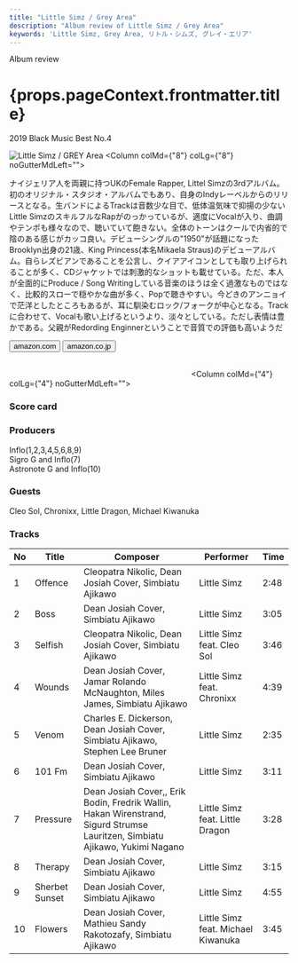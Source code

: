 ```yaml
---
title: "Little Simz / Grey Area"
description: "Album review of Little Simz / Grey Area"
keywords: 'Little Simz, Grey Area, リトル・シムズ, グレイ・エリア'
---
```




<p className="largeP">Album review</p>
<h1 className="h1--no--margin">{props.pageContext.frontmatter.title}</h1>
<p className="largeP"><Link to="/best50/2019/">2019 Black Music Best No.4</Link></p>

<Row  className="image-card-group">
	<Column colMd={"4"} colLg={"4"} noGutterMdLeft="">
       <ImageCard>

![Little Simz / GREY Area](../../images/cd/littlesimz1L.jpg) 
</ImageCard>
	</Column>
	<Column colMd={"8"} colLg={"8"} noGutterMdLeft="">
	<p>
	ナイジェリア人を両親に持つUKのFemale Rapper, Littel Simzの3rdアルバム。初のオリジナル・スタジオ・アルバムでもあり、自身のIndyレーベルからのリリースとなる。生バンドによるTrackは音数少な目で、低体温気味で抑揚の少ないLittle SimzのスキルフルなRapがのっかっているが、適度にVocalが入り、曲調やテンポも様々なので、聴いていて飽きない。全体のトーンはクールで内省的で陰のある感じがカッコ良い。デビューシングルの"1950"が話題になったBrooklyn出身の21歳、King Princess(本名Mikaela Straus)のデビューアルバム。自らレズビアンであることを公言し、クイアアイコンとしても取り上げられることが多く、CDジャケットでは刺激的なショットも載せている。ただ、本人が全面的にProduce / Song Writingしている音楽のほうは全く過激なものではなく、比較的スローで穏やかな曲が多く、Popで聴きやすい。今どきのアンニョイで茫洋としたところもあるが、耳に馴染むロック/フォークが中心となる。Trackに合わせて、Vocalも歌い上げるというより、淡々としている。ただし表情は豊かである。父親がRedording Enginnerということで音質での評価も高いようだ
	</p>
	<div>
	    <Button href="https://amzn.to/3eAvxDi" kind="primary" size="small" renderIcon={ArrowUpRight24}>
          amazon.com
        </Button>
        <Button href="https://amzn.to/2XJSuNN" kind="secondary" size="small" renderIcon={ArrowUpRight24}>
          amazon.co.jp
        </Button>
	</div>
	<a style="display:inline-block;overflow:hidden;background:url(https://linkmaker.itunes.apple.com/ja-jp/lockup.svg?releaseDate=2019-03-01&kind=album&bubble=apple_music&style=mono-black) no-repeat;width:180px;height:45px;" href="https://geo.music.apple.com/jp/album/grey-area/1449679926?mt=1&app=music&ls=1&at=11lcug"></a>
	<a style="display:inline-block;overflow:hidden;background:url(https://linkmaker.itunes.apple.com/ja-jp/badge-lrg.svg?releaseDate=2019-03-01&kind=album&bubble=itunes_music) no-repeat;width:140px;height:45px;" href="https://geo.music.apple.com/jp/album/grey-area/1449679926?app=itunes&at=11lcug"></a>
	</Column>
</Row>
<Row >
	<Column colMd={"4"} colLg={"4"} noGutterMdLeft="">
<div>
    <h3>Score card</h3>
	<SliderJS1 value="2" />
    <SliderJS2 value="1" />
	<SliderJS3 value="1" />
    <SliderJS4 value="9" />
</div>
</Column>
<Column colMd={"8"} colLg={"8"} noGutterMdLeft="">
<div>
<h3>Producers</h3>
<p>
Inflo(1,2,3,4,5,6,8,9)
<br/>Sigro G and Inflo(7)
<br/>Astronote G and Inflo(10)
</p>
<h3>Guests</h3>
<p>Cleo Sol, Chronixx, Little Dragon, Michael Kiwanuka
</p>
</div>
</Column>
</Row>

<h3>Tracks</h3>

| No  |	Title	       |	Composer	|	Performer	|	Time	|
| --- |	-------------- | ---------------------------------------------------------------------------------------------------------------------------- |	---------------------------------- |----- |
| 1	  |	Offence	       | Cleopatra Nikolic, Dean Josiah Cover, Simbiatu Ajikawo	                                                                      |	Little Simz	                       | 2:48 |
| 2	  |	Boss           | Dean Josiah Cover, Simbiatu Ajikawo	                                                                                      |	Little Simz	                       | 3:05 |
| 3	  |	Selfish	       | Cleopatra Nikolic, Dean Josiah Cover, Simbiatu Ajikawo	                                                                      |	Little Simz feat. Cleo Sol	       | 3:46 |
| 4	  |	Wounds	       | Dean Josiah Cover, Jamar Rolando McNaughton, Miles James, Simbiatu Ajikawo	                                                  |	Little Simz feat. Chronixx	       | 4:39 |
| 5	  |	Venom	       | Charles E. Dickerson, Dean Josiah Cover, Simbiatu Ajikawo, Stephen Lee Bruner	                                              |	Little Simz	                       | 2:35 |
| 6	  |	101 Fm	       | Dean Josiah Cover, Simbiatu Ajikawo	                                                                                      |	Little Simz	                       | 3:11 |
| 7   |	Pressure	   | Dean Josiah Cover,, Erik Bodin, Fredrik Wallin, Hakan Wirenstrand, Sigurd Strumse Lauritzen, Simbiatu Ajikawo, Yukimi Nagano |	Little Simz feat. Little Dragon	   | 3:28 |
| 8	  |	Therapy	       | Dean Josiah Cover, Simbiatu Ajikawo	                                                                                      |	Little Simz	                       | 3:15 |
| 9	  |	Sherbet Sunset | Dean Josiah Cover, Simbiatu Ajikawo	                                                                                      |	Little Simz	                       | 4:55 |
|10	  |	Flowers	       | Dean Josiah Cover, Mathieu Sandy Rakotozafy, Simbiatu Ajikawo	                                                              |	Little Simz feat. Michael Kiwanuka | 3:45 |

